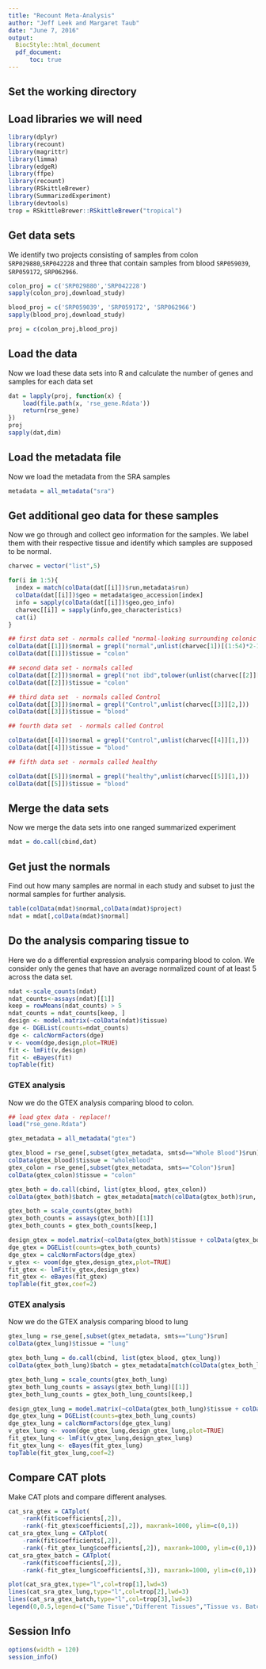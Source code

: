 ```yaml
---
title: "Recount Meta-Analysis"
author: "Jeff Leek and Margaret Taub"
date: "June 7, 2016"
output: 
  BiocStyle::html_document
  pdf_document:
      toc: true
---
```



## Set the working directory

## Load libraries we will need

```r
library(dplyr)
library(recount)
library(magrittr)
library(limma)
library(edgeR)
library(ffpe)
library(recount)
library(RSkittleBrewer)
library(SummarizedExperiment)
library(devtools)
trop = RSkittleBrewer::RSkittleBrewer("tropical")
```

## Get data sets

We identify two projects consisting of samples from colon `SRP029880`,`SRP042228` and three that contain samples from blood `SRP059039`, `SRP059172`, `SRP062966`. 

```r
colon_proj = c('SRP029880','SRP042228')
sapply(colon_proj,download_study)

blood_proj = c('SRP059039', 'SRP059172', 'SRP062966')
sapply(blood_proj,download_study)

proj = c(colon_proj,blood_proj)
```

## Load the data

Now we load these data sets into R and calculate the number of genes and samples for each data set

```r
dat = lapply(proj, function(x) { 
    load(file.path(x, 'rse_gene.Rdata'))
    return(rse_gene)
})
proj
sapply(dat,dim)
```


## Load the metadata file

Now we load the metadata from the SRA samples

```r
metadata = all_metadata("sra")
```

## Get additional geo data for these samples

Now we go through and collect geo information for the samples. We label them with their respective tissue and identify which samples are supposed to be normal. 

```r

charvec = vector("list",5)

for(i in 1:5){
  index = match(colData(dat[[i]])$run,metadata$run)
  colData(dat[[i]])$geo = metadata$geo_accession[index]
  info = sapply(colData(dat[[i]])$geo,geo_info)
  charvec[[i]] = sapply(info,geo_characteristics)
  cat(i)
}

## first data set - normals called "normal-looking surrounding colonic epithelium"
colData(dat[[1]])$normal = grepl("normal",unlist(charvec[1])[(1:54)*2-1])
colData(dat[[1]])$tissue = "colon"

## second data set - normals called 
colData(dat[[2]])$normal = grepl("not ibd",tolower(unlist(charvec[[2]][5,])))
colData(dat[[2]])$tissue = "colon"

## third data set  - normals called Control
colData(dat[[3]])$normal = grepl("Control",unlist(charvec[[3]][2,]))
colData(dat[[3]])$tissue = "blood"

## fourth data set  - normals called Control

colData(dat[[4]])$normal = grepl("Control",unlist(charvec[[4]][1,]))
colData(dat[[4]])$tissue = "blood"

## fifth data set - normals called healthy

colData(dat[[5]])$normal = grepl("healthy",unlist(charvec[[5]][1,]))
colData(dat[[5]])$tissue = "blood"

```


## Merge the data sets

Now we merge the data sets into one ranged summarized experiment

```r
mdat = do.call(cbind,dat)
```


## Get just the normals

Find out how many samples are normal in each study and subset to just the normal samples for further analysis. 

```r
table(colData(mdat)$normal,colData(mdat)$project)
ndat = mdat[,colData(mdat)$normal]
```


## Do the analysis comparing tissue to 


Here we do a differential expression analysis comparing blood to colon. We consider only the
genes that have an average normalized count of at least 5 across the data set. 

```r
ndat <-scale_counts(ndat)
ndat_counts<-assays(ndat)[[1]]
keep = rowMeans(ndat_counts) > 5
ndat_counts = ndat_counts[keep, ]
design <- model.matrix(~colData(ndat)$tissue)
dge <- DGEList(counts=ndat_counts)
dge <- calcNormFactors(dge)
v <- voom(dge,design,plot=TRUE)
fit <- lmFit(v,design)
fit <- eBayes(fit)
topTable(fit)
```


### GTEX analysis

Now we do the GTEX analysis comparing blood to colon. 

```r
## load gtex data - replace!!
load("rse_gene.Rdata")

gtex_metadata = all_metadata("gtex")

gtex_blood = rse_gene[,subset(gtex_metadata, smtsd=="Whole Blood")$run]
colData(gtex_blood)$tissue = "wholeblood"
gtex_colon = rse_gene[,subset(gtex_metadata, smts=="Colon")$run]
colData(gtex_colon)$tissue = "colon"

gtex_both = do.call(cbind, list(gtex_blood, gtex_colon))
colData(gtex_both)$batch = gtex_metadata[match(colData(gtex_both)$run, gtex_metadata$run), "smgebtch"]

gtex_both = scale_counts(gtex_both)
gtex_both_counts = assays(gtex_both)[[1]]
gtex_both_counts = gtex_both_counts[keep,]

design_gtex = model.matrix(~colData(gtex_both)$tissue + colData(gtex_both)$batch)
dge_gtex = DGEList(counts=gtex_both_counts)
dge_gtex = calcNormFactors(dge_gtex)
v_gtex <- voom(dge_gtex,design_gtex,plot=TRUE)
fit_gtex <- lmFit(v_gtex,design_gtex)
fit_gtex <- eBayes(fit_gtex)
topTable(fit_gtex,coef=2)
```


### GTEX analysis

Now we do the GTEX analysis comparing blood to lung 


```r
gtex_lung = rse_gene[,subset(gtex_metadata, smts=="Lung")$run]
colData(gtex_lung)$tissue = "lung"

gtex_both_lung = do.call(cbind, list(gtex_blood, gtex_lung))
colData(gtex_both_lung)$batch = gtex_metadata[match(colData(gtex_both_lung)$run, gtex_metadata$run), "smgebtch"]

gtex_both_lung = scale_counts(gtex_both_lung)
gtex_both_lung_counts = assays(gtex_both_lung)[[1]]
gtex_both_lung_counts = gtex_both_lung_counts[keep,]

design_gtex_lung = model.matrix(~colData(gtex_both_lung)$tissue + colData(gtex_both_lung)$batch)
dge_gtex_lung = DGEList(counts=gtex_both_lung_counts)
dge_gtex_lung = calcNormFactors(dge_gtex_lung)
v_gtex_lung <- voom(dge_gtex_lung,design_gtex_lung,plot=TRUE)
fit_gtex_lung <- lmFit(v_gtex_lung,design_gtex_lung)
fit_gtex_lung <- eBayes(fit_gtex_lung)
topTable(fit_gtex_lung,coef=2)
```


## Compare CAT plots

Make CAT plots and compare different analyses. 

```r
cat_sra_gtex = CATplot(
    -rank(fit$coefficients[,2]),
    -rank(-fit_gtex$coefficients[,2]), maxrank=1000, ylim=c(0,1))
cat_sra_gtex_lung = CATplot(
    -rank(fit$coefficients[,2]),
    -rank(-fit_gtex_lung$coefficients[,2]), maxrank=1000, ylim=c(0,1))
cat_sra_gtex_batch = CATplot(
    -rank(fit$coefficients[,2]),
    -rank(-fit_gtex_lung$coefficients[,3]), maxrank=1000, ylim=c(0,1))

plot(cat_sra_gtex,type="l",col=trop[1],lwd=3)
lines(cat_sra_gtex_lung,type="l",col=trop[2],lwd=3)
lines(cat_sra_gtex_batch,type="l",col=trop[3],lwd=3)
legend(0,0.5,legend=c("Same Tisue","Different Tissues","Tissue vs. Batch"),col=trop[1:3],lwd=3)
```


## Session Info

```r

options(width = 120)
session_info()
```

